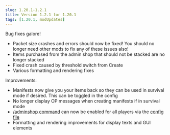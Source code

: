 ```yaml
---
slug: 1.20.1-1.2.1
title: Version 1.2.1 for 1.20.1
tags: [1.20.1, modUpdates]
---
```



Bug fixes galore!

- Packet size crashes and errors should now be fixed! You should no longer need other mods to fix any of these issues also!
- Items purchased from the admin shop that should not be stacked are no longer stacked
- Fixed crash caused by threshold switch from Create
- Various formatting and rendering fixes
<!-- truncate -->
Improvements:

- Manifests now give you your items back so they can be used in survival mode if desired. This can be toggled in the config
- No longer display OP messages when creating manifests if in survival mode
- [/adminshop command](/docs/1.20.1/admin-tutorial/server-config/admin-shop-command) can now be enabled for all players via the [config file](/docs/1.20.1/category/server-config)
- Formatting and rendering improvements for display texts and GUI elements

<CurseforgeLink link="https://www.curseforge.com/minecraft/mc-mods/flapjacks-economy/files/5074847"/>